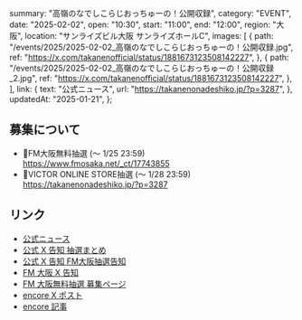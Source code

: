   summary: "高嶺のなでしこらじおっちゅーの！公開収録",
  category: "EVENT",
  date: "2025-02-02",
  open: "10:30",
  start: "11:00",
  end: "12:00",
  region: "大阪",
  location: "サンライズビル大阪 サンライズホールC",
  images: [
    {
      path: "/events/2025/2025-02-02_高嶺のなでしこらじおっちゅーの！公開収録.jpg",
      ref: "https://x.com/takanenofficial/status/1881673123508142227",
    },
    {
      path: "/events/2025/2025-02-02_高嶺のなでしこらじおっちゅーの！公開収録_2.jpg",
      ref: "https://x.com/takanenofficial/status/1881673123508142227",
    },
  ],
  link: {
    text: "公式ニュース",
    url: "https://takanenonadeshiko.jp/?p=3287",
  },
  updatedAt: "2025-01-21",
};

## 募集について

- 🔗FM大阪無料抽選 (〜 1/25 23:59)<br/>
  https://www.fmosaka.net/_ct/17743855
- 🔗VICTOR ONLINE STORE抽選 (〜 1/28 23:59)<br/>
  https://takanenonadeshiko.jp/?p=3287

## リンク

- [公式ニュース](https://takanenonadeshiko.jp/?p=3287)
- [公式 X 告知 抽選まとめ](https://x.com/takanenofficial/status/1881673123508142227)
- [公式 X 告知 FM大阪抽選告知](https://x.com/takanenofficial/status/1880593772591059450)
- [FM 大阪 X 告知](https://x.com/fmosaka851/status/1880563282131448141)
- [FM 大阪無料抽選 募集ページ](https://www.fmosaka.net/_ct/17743855)
- [encore X ポスト](https://x.com/encore_inf/status/1862453955722084376)
- [encore 記事](https://e.usen.com/news/news-release/-x-3d.html)
